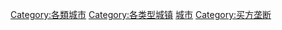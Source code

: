 {{Commons category|Company towns}}

[[Category:各類城市|Category:各類城市]]
[[Category:各类型城镇|Category:各类型城镇]]
[[Category:公司|城市]]
[[Category:买方垄断|Category:买方垄断]]